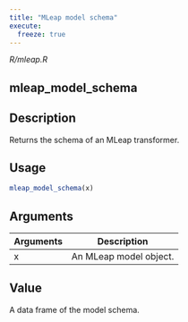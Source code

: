 ```yaml
---
title: "MLeap model schema"
execute:
  freeze: true
---
```


*R/mleap.R*

## mleap_model_schema

## Description
Returns the schema of an MLeap transformer. 


## Usage
```r
mleap_model_schema(x) 
```

## Arguments
|Arguments|Description|
|---|---|
| x | An MLeap model object. |



## Value
A data frame of the model schema. 




